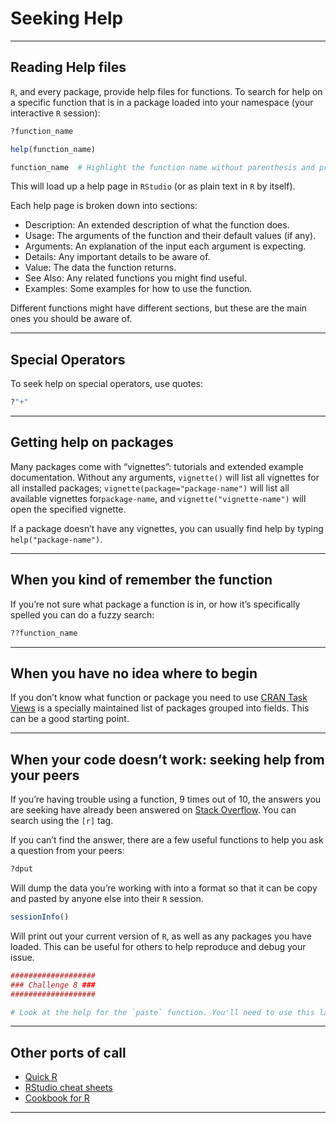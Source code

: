 # Seeking Help

<hr class="double">

## Reading Help files

`R`, and every package, provide help files for functions. To search for help on a specific function that is in a package loaded into your namespace (your interactive `R` session):

```r
?function_name

help(function_name)

function_name  # Highlight the function name without parenthesis and press F1
```

This will load up a help page in `RStudio` (or as plain text in `R` by itself).

Each help page is broken down into sections:

+  Description: An extended description of what the function does.
+  Usage: The arguments of the function and their default values (if any).
+  Arguments: An explanation of the input each argument is expecting.
+  Details: Any important details to be aware of.
+  Value: The data the function returns.
+  See Also: Any related functions you might find useful.
+  Examples: Some examples for how to use the function.

Different functions might have different sections, but these are the main ones you should be aware of.

<hr class="small">

## Special Operators

To seek help on special operators, use quotes:

```r
?"+"
```

<hr class="small">

## Getting help on packages

Many packages come with "vignettes": tutorials and extended example documentation. Without any arguments, `vignette()` will list all vignettes for all installed packages; `vignette(package="package-name")` will list all available vignettes for`package-name`, and `vignette("vignette-name")` will open the specified vignette.

If a package doesn't have any vignettes, you can usually find help by typing
`help("package-name")`.

<hr class="small">

## When you kind of remember the function

If you're not sure what package a function is in, or how it's specifically spelled you can do a fuzzy search:

```r
??function_name
```

<hr class="small">

## When you have no idea where to begin

If you don't know what function or package you need to use [CRAN Task Views](http://cran.at.r-project.org/web/views) is a specially maintained list of packages grouped into fields. This can be a good starting point.

<hr class="small">

## When your code doesn't work: seeking help from your peers

If you're having trouble using a function, 9 times out of 10, the answers you are seeking have already been answered on [Stack Overflow](http://stackoverflow.com/). You can search using the `[r]` tag.

If you can't find the answer, there are a few useful functions to help you ask a question from your peers:

```r
?dput
```

Will dump the data you're working with into a format so that it can be copy and pasted by anyone else into their `R` session.

```r
sessionInfo()
```

Will print out your current version of `R`, as well as any packages you have loaded. This can be useful for others to help reproduce and debug your issue.

```r
###################
### Challenge 8 ###
###################

# Look at the help for the `paste` function. You'll need to use this later.  What is the difference between the `sep` and `collapse` arguments?
```

<hr class="small">

## Other ports of call

+  [Quick R](http://www.statmethods.net/)
+  [RStudio cheat sheets](http://www.rstudio.com/resources/cheatsheets/)
+  [Cookbook for R](http://www.cookbook-r.com/)

<hr class="small">
